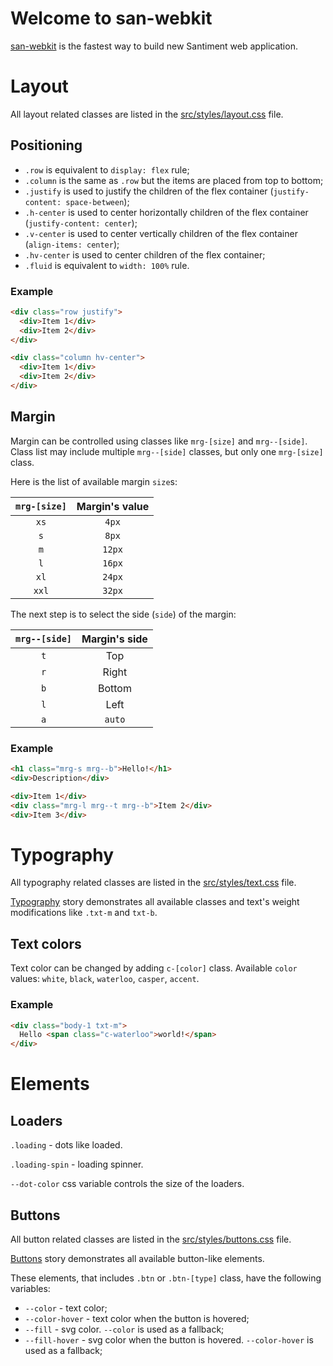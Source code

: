
<Meta title='Intro' />

<style>
{`
.introduction {
  font-size: initial;
  line-height: initial;
}

.introduction * {
  list-style: initial;
}

.introduction code {
font-family: monospace;
}
`}
</style>

<div className='introduction'>

# Welcome to san-webkit

[san-webkit](https://github.com/santiment/san-webkit/) is the fastest way to build new Santiment web
application.

# Layout

All layout related classes are listed in the
[src/styles/layout.css](https://github.com/santiment/san-webkit/blob/master/src/styles/layout.css)
file.

## Positioning

- `.row` is equivalent to `display: flex` rule;
- `.column` is the same as `.row` but the items are placed from top to bottom;
- `.justify` is used to justify the children of the flex container
  (`justify-content: space-between`);
- `.h-center` is used to center horizontally children of the flex container
  (`justify-content: center`);
- `.v-center` is used to center vertically children of the flex container (`align-items: center`);
- `.hv-center` is used to center children of the flex container;
- `.fluid` is equivalent to `width: 100%` rule.

### Example

```html
<div class="row justify">
  <div>Item 1</div>
  <div>Item 2</div>
</div>

<div class="column hv-center">
  <div>Item 1</div>
  <div>Item 2</div>
</div>
```

## Margin

Margin can be controlled using classes like `mrg-[size]` and `mrg--[side]`. Class list may include
multiple `mrg--[side]` classes, but only one `mrg-[size]` class.

Here is the list of available margin `size`s:

| `mrg-[size]` | Margin's value |
| :----------: | :------------: |
|     `xs`     |     `4px`      |
|     `s`      |     `8px`      |
|     `m`      |     `12px`     |
|     `l`      |     `16px`     |
|     `xl`     |     `24px`     |
|    `xxl`     |     `32px`     |

The next step is to select the side (`side`) of the margin:

| `mrg--[side]` | Margin's side |
| :-----------: | :-----------: |
|      `t`      |      Top      |
|      `r`      |     Right     |
|      `b`      |    Bottom     |
|      `l`      |     Left      |
|      `a`      |    `auto`     |

### Example

```html
<h1 class="mrg-s mrg--b">Hello!</h1>
<div>Description</div>

<div>Item 1</div>
<div class="mrg-l mrg--t mrg--b">Item 2</div>
<div>Item 3</div>
```

# Typography

All typography related classes are listed in the
[src/styles/text.css](https://github.com/santiment/san-webkit/blob/master/src/styles/text.css) file.

[Typography](/story/example-typography--typography) story demonstrates all available classes and
text's weight modifications like `.txt-m` and `txt-b`.

## Text colors

Text color can be changed by adding `c-[color]` class. Available `color` values: `white`, `black`,
`waterloo`, `casper`, `accent`.

### Example

```html
<div class="body-1 txt-m">
  Hello <span class="c-waterloo">world!</span>
</div>
```

# Elements

## Loaders

`.loading` - dots like loaded.

`.loading-spin` - loading spinner.

`--dot-color` css variable controls the size of the loaders.

## Buttons

All button related classes are listed in the
[src/styles/buttons.css](https://github.com/santiment/san-webkit/blob/master/src/styles/buttons.css)
file.

[Buttons](/story/example-buttons--buttons) story demonstrates all available button-like elements.

These elements, that includes `.btn` or `.btn-[type]` class, have the following variables:

- `--color` - text color;
- `--color-hover` - text color when the button is hovered;
- `--fill` - svg color. `--color` is used as a fallback;
- `--fill-hover` - svg color when the button is hovered. `--color-hover` is used as a fallback;

</div>
